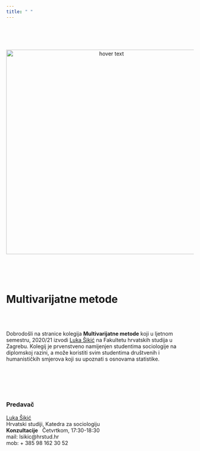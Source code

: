 ```yaml
---
title: " "
---
```



<br>
<br>
<br>

<p align="center">
  <img src="Foto/Foto1.jpg" width="550" title="hover text">
</p>


<br>
<br>
<br>

# **Multivarijatne metode**

<br>
<br>

Dobrodošli na stranice kolegija <b>Multivarijatne metode</b> koji u ljetnom semestru, 2020/21 izvodi [Luka Šikić](https://www.lukasikic.info/) na Fakultetu hrvatskih studija u Zagrebu. Kolegij je prvenstveno namijenjen studentima sociologije na diplomskoj razini, a može koristiti svim studentima društvenih i humanističkih smjerova koji su upoznati s osnovama statistike.

<br>
<br>
<br>
<br>

### Predavač

[Luka Šikić](https://www.lukasikic.info/)</br>
Hrvatski studiji, Katedra za sociologiju</br>
<b>Konzultacije</b>&nbsp;&nbsp;&nbsp;Četvrtkom,&nbsp;17:30-18:30</br>
mail: lsikic@hrstud.hr</br>
mob:  + 385 98 162 30 52</br>



